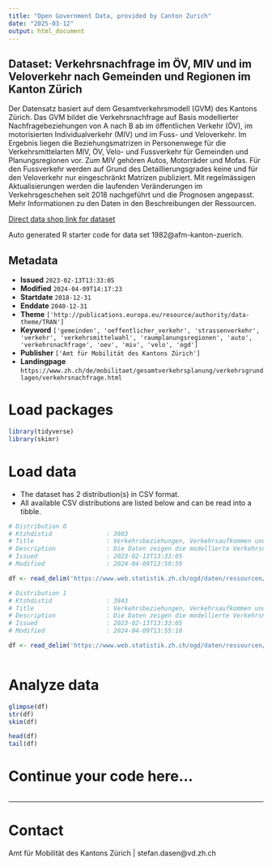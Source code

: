 ```yaml
---
title: "Open Government Data, provided by Canton Zurich"
date: "2025-03-12"
output: html_document
---
```


## Dataset: Verkehrsnachfrage im ÖV, MIV und im Veloverkehr nach Gemeinden und Regionen im Kanton Zürich

Der Datensatz basiert auf dem Gesamtverkehrsmodell (GVM) des Kantons Zürich. Das GVM bildet die Verkehrsnachfrage auf Basis modellierter Nachfragebeziehungen von A nach B ab im öffentlichen Verkehr (ÖV), im motorisierten Individualverkehr (MIV) und im Fuss- und Veloverkehr. Im Ergebnis liegen die Beziehungsmatrizen in Personenwege für die Verkehrsmittelarten MIV, ÖV, Velo- und Fussverkehr für Gemeinden und Planungsregionen vor. Zum MIV gehören Autos, Motorräder und Mofas. Für den Fussverkehr werden auf Grund des Detaillierungsgrades keine und für den Veloverkehr nur eingeschränkt Matrizen publiziert. Mit regelmässigen Aktualisierungen werden die laufenden Veränderungen im Verkehrsgeschehen seit 2018 nachgeführt und die Prognosen angepasst. Mehr Informationen zu den Daten in den Beschreibungen der Ressourcen.

[Direct data shop link for dataset](https://www.zh.ch/de/politik-staat/statistik-daten/datenkatalog.html#/datasets/1982@afm-kanton-zuerich)

Auto generated R starter code for data set 1982@afm-kanton-zuerich.

## Metadata

- **Issued** `2023-02-13T13:33:05`
- **Modified** `2024-04-09T14:17:23`
- **Startdate** `2018-12-31`
- **Enddate** `2040-12-31`
- **Theme** `['http://publications.europa.eu/resource/authority/data-theme/TRAN']`
- **Keyword** `['gemeinden', 'oeffentlicher_verkehr', 'strassenverkehr', 'verkehr', 'verkehrsmittelwahl', 'raumplanungsregionen', 'auto', 'verkehrsnachfrage', 'oev', 'miv', 'velo', 'ogd']`
- **Publisher** `['Amt für Mobilität des Kantons Zürich']`
- **Landingpage** `https://www.zh.ch/de/mobilitaet/gesamtverkehrsplanung/verkehrsgrundlagen/verkehrsnachfrage.html`


# Load packages

```r

library(tidyverse)
library(skimr)

```

# Load data

-   The dataset has 2 distribution(s) in CSV format.
-   All available CSV distributions are listed below and can be read into a tibble.

```r

# Distribution 0
# Ktzhdistid               : 3903
# Title                    : Verkehrsbeziehungen, Verkehrsaufkommen und Verkehrsmittelwahl MIV und ÖV nach Gemeinden
# Description              : Die Daten zeigen die modellierte Verkehrsnachfrage im öffentlichen Verkehr (‘oev’) und im motorisierten Individualverkehr (‘miv’) als Summe aller Personenwege an einem durchschnittlichen Werktag (DWV). Die Verkehrsbeziehungen von und zu den Nachbarkantonen werden ebenfalls berücksichtigt ("_gebietart" = Aussenkorridor). 'quelle_code' und 'ziel_code' entsprechen den Gemeindenummern, die vom Bundesamt für Statistik für den angegebenen Gebietsstand ('gebietsstand_jahr') vergeben wurden. Die Daten wurden mit dem Gesamtverkehrsmodell des Kantons Zürich berechnet; es sind keine Mess- oder Zählwerte (‘zeithorizonttyp’ = modellierter Ist-Zustand). Die Daten für das Jahr 2040 sind Prognosewerte, ausgehend von einem Basisjahr (2018 oder 2019). Die Prognosen für das Jahr 2018 (‘zeithorizonttyp’ = Prognose auf Basis 2018) basieren auf älteren Annahmen aus den späten 2000er Jahren und zeigen daher ein starkes Wachstum. Die Prognosen für das Basisjahr 2019 liegen in zwei unterschiedlichen Szenarien (‘zeithorizonttyp’) vor: der Referenzprognose und der Strategieprognose. Die Referenzprognose bildet die Nachfrageentwicklung entlang etablierter Entwicklungstrends ab und berücksichtigt nur beschlossene und finanzierte Ausbauprojekte für MIV, Velo und ÖV. Die Strategieprognose berücksichtigt hingegen deutlichere Veränderungen im Mobilitätsverhalten in Richtung der kantonalen Strategien und Zielsetzungen zur Siedlungsentwicklung und zur Nachhaltigkeit im Verkehr sowie längerfristig geplante Ausbauprojekte für MIV, Velo und ÖV. Die Verkehrsströme können nach Binnenverkehr und nach Quell-Ziel-Verkehr unterschieden werden. Beginnen und enden die Verkehrsbeziehungen im gleichen Gebiet (Quelle und Ziel sind identisch), handelt es sich um Binnenverkehr. Beginnen die Verkehrsbeziehungen in einem Betrachtungsgebiet und führen nach ausserhalb bzw. umgekehrt so handelt es sich um Quell- bzw. Ziel-Verkehr. Aus modellierungstechnischen Gründen wird im Tagesverkehr von symmetrischen Verkehrsströmen ausgegangen, das bedeutet, dass Quell- und Zielverkehr gleich gross sind.
# Issued                   : 2023-02-13T13:33:05
# Modified                 : 2024-04-09T13:59:59

df <- read_delim('https://www.web.statistik.zh.ch/ogd/daten/ressourcen/KTZH_00001982_00003903.csv')

# Distribution 1
# Ktzhdistid               : 3943
# Title                    : Verkehrsbeziehungen, Verkehrsaufkommen und Verkehrsmittelwahl ÖV, MIV und Velo nach Regionen
# Description              : Die Daten zeigen die modellierte Verkehrsnachfrage im öffentlichen Verkehr (‘oev’), im motorisierten Individualverkehr (‘miv’) und im Veloverkehr ('velo') als Summe aller Personenwege an einem durchschnittlichen Werktag (DWV). Die Daten beziehen sich auf die 11 Planungsregionen im Kanton Zürich. Die Verkehrsbeziehungen von und zu den Nachbarkantonen werden ebenfalls berücksichtigt («_gebietart» = Aussenkorridor). 'quelle_code' und 'ziel_code' entsprechen den Raumplanungsregionsnummern, die vom Bundesamt für Statistik für den angegebenen Gebietsstand ('gebietsstand_jahr') vergeben wurden. Die Daten wurden mit dem Gesamtverkehrsmodell des Kantons Zürich berechnet; es sind keine Mess- oder Zählwerte (‘zeithorizonttyp’ = modellierter Ist-Zustand). Die Daten für das Jahr 2040 sind Prognosewerte, ausgehend von einem Basisjahr (2018 oder 2019). Die Prognosen für das Jahr 2018 (‘zeithorizonttyp’ = Prognose auf Basis 2018) basieren auf älteren Annahmen aus den späten 2000er Jahren und zeigen daher ein starkes Wachstum. Die Prognosen für das Basisjahr 2019 liegen in zwei unterschiedlichen Szenarien (‘zeithorizonttyp’) vor: der Referenzprognose und der Strategieprognose.  Die Referenzprognose zeigt die erwartete Nachfrageentwicklung entlang etablierter Trends. Dabei werden nur beschlossene und finanzierte Ausbauprojekte für den motorisierten Individualverkehr, das Velo und den öffentlichen Verkehr berücksichtigt. Die Strategieprognose berücksichtigt deutlichere Veränderungen im Mobilitätsverhalten. Sie orientiert sich an der kantonalen Strategie und Zielsetzung zur Siedlungsentwicklung und Nachhaltigkeit im Verkehr sowie an längerfristig geplanten Ausbauprojekten für MIV, Velo und ÖV. Die Verkehrsströme können nach Binnenverkehr und nach Quell-Ziel-Verkehr unterschieden werden. Beginnen und enden die Verkehrsbeziehungen im gleichen Gebiet (Quelle und Ziel sind identisch), handelt es sich um Binnenverkehr. Beginnen die Verkehrsbeziehungen in einem Betrachtungsgebiet und führen nach ausserhalb bzw. umgekehrt so handelt es sich um Quell- bzw. Ziel-Verkehr. Aus modellierungstechnischen Gründen wird im Tagesverkehr von symmetrischen Verkehrsströmen ausgegangen, das bedeutet, dass Quell- und Zielverkehr gleich gross sind.
# Issued                   : 2023-02-13T13:33:05
# Modified                 : 2024-04-09T13:55:10

df <- read_delim('https://www.web.statistik.zh.ch/ogd/daten/ressourcen/KTZH_00001982_00003943.csv')



```

# Analyze data

```r

glimpse(df)
str(df)
skim(df)

head(df)
tail(df)

```

# Continue your code here...

```r

```

------------------------------------------------------------------------

# Contact

Amt für Mobilität des Kantons Zürich | stefan.dasen@vd.zh.ch
